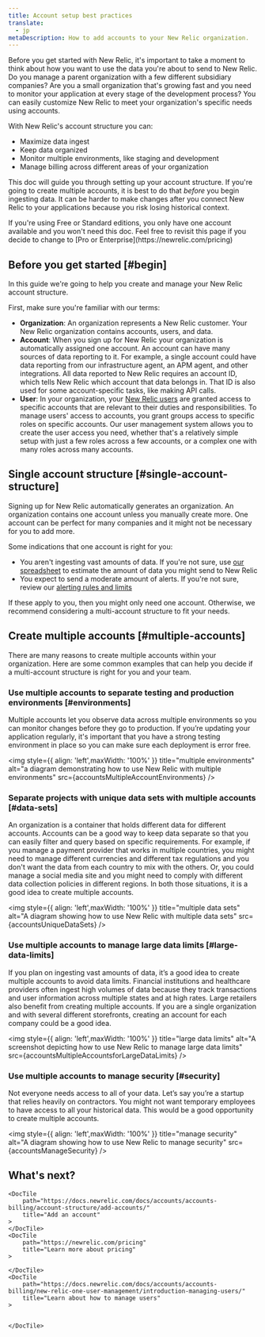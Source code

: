 ```yaml
---
title: Account setup best practices
translate:
  - jp
metaDescription: How to add accounts to your New Relic organization. 
---
```






Before you get started with New Relic, it's important to take a moment to think about how you want to use the data you're about to send to New Relic. Do you manage a parent organization with a few different subsidiary companies? Are you a small organization that's growing fast and you need to monitor your application at every stage of the development process?  You can easily customize New Relic to meet your organization's specific needs using accounts. 

With New Relic's account structure you can:

* Maximize data ingest
* Keep data organized 
* Monitor multiple environments, like staging and development
* Manage billing across different areas of your organization

This doc will guide you through setting up your account structure. If you're going to create multiple accounts, it is best to do that _before_ you begin ingesting data. It can be harder to make changes after you connect New Relic to your applications because you risk losing historical context.

<Callout variant="tip">
If you're using Free or Standard editions, you only have one account available and you won't need this doc. Feel free to revisit this page if you decide to change to [Pro or Enterprise](https://newrelic.com/pricing)
</Callout>

## Before you get started [#begin]

In this guide we're going to help you create and manage your New Relic account structure. 

First, make sure you're familiar with our terms:

* **Organization**:  An organization represents a New Relic customer. Your New Relic organization contains accounts, users, and data.
* **Account**: When you sign up for New Relic your organization is automatically assigned one account. An account can have many sources of data reporting to it. For example, a single account could have data reporting from our infrastructure agent, an APM agent, and other integrations. All data reported to New Relic requires an account ID, which tells New Relic which account that data belongs in. That ID is also used for some account-specific tasks, like making API calls. 
* **User**: In your organization, your [New Relic users](/docs/accounts/accounts-billing/new-relic-one-user-management/introduction-managing-users/) are granted access to specific accounts that are relevant to their duties and responsibilities. To manage users' access to accounts, you grant groups access to specific roles on specific accounts. Our user management system allows you to create the user access you need, whether that's a relatively simple setup with just a few roles across a few accounts, or a complex one with many roles across many accounts. 

## Single account structure [#single-account-structure]

Signing up for New Relic automatically generates an organization. An organization contains one account unless you manually create more. One account can be perfect for many companies and it might not be necessary for you to add more. 

Some indications that one account is right for you:
* You aren't ingesting vast amounts of data. If you're not sure, use [our spreadsheet](https://newrelic.com/blog/nerdlog/estimate-data-cost) to estimate the amount of data you might send to New Relic
* You expect to send a moderate amount of alerts. If you're not sure, review our [alerting rules and limits](/docs/alerts-applied-intelligence/new-relic-alerts/learn-alerts/rules-limits-alerts/)

If these apply to you, then you might only need one account. Otherwise, we recommend considering a multi-account structure to fit your needs.

## Create multiple accounts [#multiple-accounts]

There are many reasons to create multiple accounts within your organization. Here are some common examples that can help you decide if a multi-account structure is right for you and your team.

### Use multiple accounts to separate testing and production environments [#environments]

Multiple accounts let you observe data across multiple environments so you can monitor changes before they go to production. If you’re updating your application regularly, it's important that you have a strong testing environment in place so you can make sure each deployment is error free.

<img
    style={{ align: 'left',maxWidth: '100%' }}
    title="multiple environments"
    alt="a diagram demonstrating how to use New Relic with multiple environments"
    src={accountsMultipleAccountEnvironments}
/>

### Separate projects with unique data sets with multiple accounts [#data-sets]

An organization is a container that holds different data for different accounts. Accounts can be a good way to keep data separate so that you can easily filter and query based on specific requirements. For example, if you manage a payment provider that works in multiple countries, you might need to manage different currencies and different tax regulations and you don't want the data from each country to mix with the others. Or, you could manage a social media site and you might need to comply with different data collection policies in different regions. In both those situations, it is a good idea to create multiple accounts. 

<img
    style={{ align: 'left',maxWidth: '100%' }}
    title="multiple data sets"
    alt="A diagram showing how to use New Relic with multiple data sets"
    src={accountsUniqueDataSets}
/>

### Use multiple accounts to manage large data limits [#large-data-limits]

If you plan on ingesting vast amounts of data, it’s a good idea to create multiple accounts to avoid data limits. Financial institutions and healthcare providers often ingest high volumes of data because they track transactions and user information across multiple states and at high rates. Large retailers also benefit from creating multiple accounts. If you are a single organization and with several different storefronts, creating an account for each company could be a good idea. 

<img
    style={{ align: 'left',maxWidth: '100%' }}
    title="large data limits"
    alt="A screenshot depicting how to use New Relic to manage large data limits"
    src={accountsMultipleAccountsforLargeDataLimits}
/>

### Use multiple accounts to manage security [#security]

Not everyone needs access to all of your data. Let’s say you’re a startup that relies heavily on contractors. You might not want temporary employees to have access to all your historical data. This would be a good opportunity to create multiple accounts. 

<img
    style={{ align: 'left',maxWidth: '100%' }}
    title="manage security"
    alt="A diagram showing how to use New Relic to manage security"
    src={accountsManageSecurity}
/>

## What's next?

<DocTiles>

    <DocTile
        path="https://docs.newrelic.com/docs/accounts/accounts-billing/account-structure/add-accounts/"
        title="Add an account"
    >
    </DocTile>
    <DocTile
        path="https://newrelic.com/pricing"
        title="Learn more about pricing"
    >
        
    </DocTile>
    <DocTile
        path="https://docs.newrelic.com/docs/accounts/accounts-billing/new-relic-one-user-management/introduction-managing-users/"
        title="Learn about how to manage users"
    >
 
        
    </DocTile>

</DocTiles>